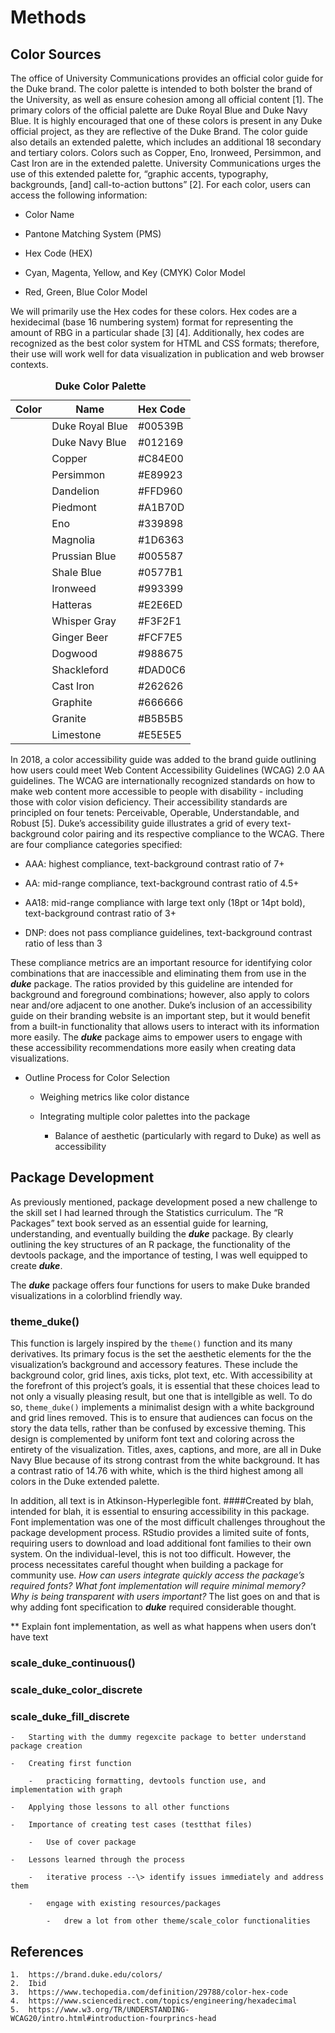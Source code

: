 # Methods

## Color Sources

The office of University Communications provides an official color guide for the Duke brand. The color palette is intended to both bolster the brand of the University, as well as ensure cohesion among all official content \[1\]. The primary colors of the official palette are Duke Royal Blue and Duke Navy Blue. It is highly encouraged that one of these colors is present in any Duke official project, as they are reflective of the Duke Brand. The color guide also details an extended palette, which includes an additional 18 secondary and tertiary colors. Colors such as Copper, Eno, Ironweed, Persimmon, and Cast Iron are in the extended palette. University Communications urges the use of this extended palette for, "graphic accents, typography, backgrounds, \[and\] call-to-action buttons" \[2\]. For each color, users can access the following information:

-   Color Name

-   Pantone Matching System (PMS)

-   Hex Code (HEX)

-   Cyan, Magenta, Yellow, and Key (CMYK) Color Model

-   Red, Green, Blue Color Model

We will primarily use the Hex codes for these colors. Hex codes are a hexidecimal (base 16 numbering system) format for representing the amount of RBG in a particular shade \[3\] \[4\]. Additionally, hex codes are recognized as the best color system for HTML and CSS formats; therefore, their use will work well for data visualization in publication and web browser contexts.

| Color | Name            | Hex Code |
|-------|-----------------|----------|
|       | Duke Royal Blue | #00539B  |
|       | Duke Navy Blue  | #012169  |
|       | Copper          | #C84E00  |
|       | Persimmon       | #E89923  |
|       | Dandelion       | #FFD960  |
|       | Piedmont        | #A1B70D  |
|       | Eno             | #339898  |
|       | Magnolia        | #1D6363  |
|       | Prussian Blue   | #005587  |
|       | Shale Blue      | #0577B1  |
|       | Ironweed        | #993399  |
|       | Hatteras        | #E2E6ED  |
|       | Whisper Gray    | #F3F2F1  |
|       | Ginger Beer     | #FCF7E5  |
|       | Dogwood         | #988675  |
|       | Shackleford     | #DAD0C6  |
|       | Cast Iron       | #262626  |
|       | Graphite        | #666666  |
|       | Granite         | #B5B5B5  |
|       | Limestone       | #E5E5E5  |

: **Duke Color Palette**

In 2018, a color accessibility guide was added to the brand guide outlining how users could meet Web Content Accessibility Guidelines (WCAG) 2.0 AA guidelines. The WCAG are internationally recognized standards on how to make web content more accessible to people with disability - including those with color vision deficiency. Their accessibility standards are principled on four tenets: Perceivable, Operable, Understandable, and Robust \[5\]. Duke's accessibility guide illustrates a grid of every text-background color pairing and its respective compliance to the WCAG. There are four compliance categories specified:

-   AAA: highest compliance, text-background contrast ratio of 7+

-   AA: mid-range compliance, text-background contrast ratio of 4.5+

-   AA18: mid-range compliance with large text only (18pt or 14pt bold), text-background contrast ratio of 3+

-   DNP: does not pass compliance guidelines, text-background contrast ratio of less than 3

These compliance metrics are an important resource for identifying color combinations that are inaccessible and eliminating them from use in the ***duke*** package. The ratios provided by this guideline are intended for background and foreground combinations; however, also apply to colors near and/ore adjacent to one another. Duke's inclusion of an accessibility guide on their branding website is an important step, but it would benefit from a built-in functionality that allows users to interact with its information more easily. The ***duke*** package aims to empower users to engage with these accessibility recommendations more easily when creating data visualizations.

-   Outline Process for Color Selection

    -   Weighing metrics like color distance

    -   Integrating multiple color palettes into the package

        -   Balance of aesthetic (particularly with regard to Duke) as well as accessibility

## Package Development

As previously mentioned, package development posed a new challenge to the skill set I had learned through the Statistics curriculum. The "R Packages" text book served as an essential guide for learning, understanding, and eventually building the ***duke*** package. By clearly outlining the key structures of an R package, the functionality of the devtools package, and the importance of testing, I was well equipped to create ***duke***.

The ***duke*** package offers four functions for users to make Duke branded visualizations in a colorblind friendly way.

### theme_duke()

This function is largely inspired by the `theme()` function and its many derivatives. Its primary focus is the set the aesthetic elements for the the visualization's background and accessory features. These include the background color, grid lines, axis ticks, plot text, etc. With accessibility at the forefront of this project's goals, it is essential that these choices lead to not only a visually pleasing result, but one that is intellgible as well. To do so, `theme_duke()` implements a minimalist design with a white background and grid lines removed. This is to ensure that audiences can focus on the story the data tells, rather than be confused by excessive theming. This design is complemented by uniform font text and coloring across the entirety of the visualization. Titles, axes, captions, and more, are all in Duke Navy Blue because of its strong contrast from the white background. It has a contrast ratio of 14.76 with white, which is the third highest among all colors in the Duke extended palette.

In addition, all text is in Atkinson-Hyperlegible font. ####Created by blah, intended for blah, it is essential to ensuring accessibility in this package. Font implementation was one of the most difficult challenges throughout the package development process. RStudio provides a limited suite of fonts, requiring users to download and load additional font families to their own system. On the individual-level, this is not too difficult. However, the process necessitates careful thought when building a package for community use. *How can users integrate quickly access the package's required fonts? What font implementation will require minimal memory? Why is being transparent with users important?* The list goes on and that is why adding font specification to ***duke*** required considerable thought.

\*\* Explain font implementation, as well as what happens when users don't have text

### scale_duke_continuous()

### scale_duke_color_discrete

### scale_duke_fill_discrete

    -   Starting with the dummy regexcite package to better understand package creation

    -   Creating first function

        -   practicing formatting, devtools function use, and implementation with graph

    -   Applying those lessons to all other functions

    -   Importance of creating test cases (testthat files)

        -   Use of cover package

    -   Lessons learned through the process

        -   iterative process --\> identify issues immediately and address them

        -   engage with existing resources/packages

            -   drew a lot from other theme/scale_color functionalities

## References

    1.  https://brand.duke.edu/colors/
    2.  Ibid
    3.  https://www.techopedia.com/definition/29788/color-hex-code
    4.  https://www.sciencedirect.com/topics/engineering/hexadecimal
    5.  https://www.w3.org/TR/UNDERSTANDING-WCAG20/intro.html#introduction-fourprincs-head
